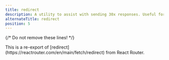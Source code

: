 ```yaml
---
title: redirect
description: A utility to assist with sending 30x responses. Useful for redirects in the browser.
alternateTitle: redirect
position: 5
---
```

{/* Do not remove these lines! */}

<Info>
This is a re-export of [redirect](https://reactrouter.com/en/main/fetch/redirect) from React Router.
</Info>